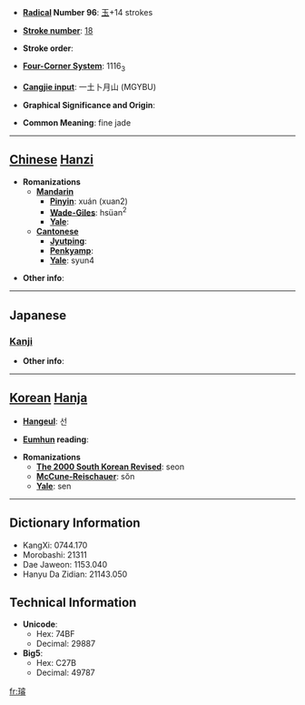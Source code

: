 * '''[[Wiktionary:Chinese radical index| Radical]] Number 96''': [[Wiktionary:Chinese radical index 玉|玉]]+14 strokes

* '''[[Wiktionary:Chinese total strokes index|Stroke number]]''': [[Wiktionary:Chinese total strokes index 18|18]]

* '''Stroke order''': 

* '''[[Wiktionary:Chinese four corner index|Four-Corner System]]''': 1116<sub>3</sub>

* '''[[Wiktionary:Chinese Cangjie index|Cangjie input]]''': 一土卜月山 (MGYBU)

* '''Graphical Significance and Origin''': 

* '''Common Meaning''': fine jade

----

== [[Chinese]] [[Hanzi]] ==

* '''Romanizations'''
** '''[[Mandarin]]'''
*** '''[[Pinyin]]''': xuán (xuan2)
*** '''[[Wade-Giles]]''': hsüan<sup>2</sup>
*** '''[[Yale]]''': 
** '''[[Cantonese]]'''
*** '''[[Jyutping]]''':
*** '''[[Penkyamp]]''': 
*** '''[[Yale]]''': syun4

* '''Other info''': 

----

==Japanese==
===[[Kanji]]===
{{kanji|on readings=[[せん]] (sen), [[ぜん]] (zen), [[けい]] (kei), [[け]] (ke)|kun readings=}}

* '''Other info''':  

----

== [[Korean]] [[Hanja]] ==

* '''[[Hangeul]]''': 선

* '''[[Eumhun]] reading''': 

* '''Romanizations'''
** '''[[The 2000 South Korean Revised Romanization|The 2000 South Korean Revised]]''': seon
** '''[[McCune-Reischauer]]''': sŏn
** '''[[Yale]]''': sen

----

== Dictionary Information ==

* KangXi: 0744.170
* Morobashi: 21311
* Dae Jaweon: 1153.040
* Hanyu Da Zidian: 21143.050

== Technical Information ==

* '''Unicode''':
** Hex: 74BF
** Decimal: 29887
* '''Big5''':
** Hex: C27B
** Decimal: 49787

[[fr:璿]]